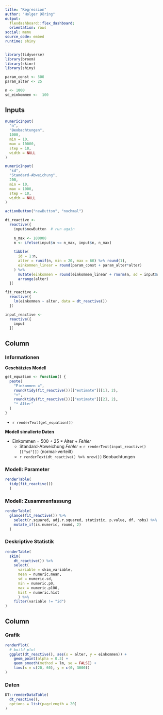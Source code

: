 ```yaml
---
title: "Regression"
author: "Holger Döring"
output: 
  flexdashboard::flex_dashboard:
  orientation: rows
social: menu
source_code: embed
runtime: shiny
---
```

  
```r
library(tidyverse)
library(broom)
library(skimr)
library(shiny)

param_const <- 500
param_alter <- 25

n <- 1000
sd_einkommen <-  100
```


Inputs {.sidebar}
-----------------------------------------------------------------------
  
```r
numericInput(
  "n",
  "Beobachtungen",
  1000,
  min = 10,
  max = 10000,
  step = 10,
  width = NULL
)

numericInput(
  "sd",
  "Standard-Abweichung",
  200,
  min = 10,
  max = 1000,
  step = 10,
  width = NULL
)

actionButton("newButton", "nochmal")
```

```r
dt_reactive <- 
  reactive({
    input$newButton  # run again
    
    n_max <- 100000
    n <- ifelse(input$n <= n_max, input$n, n_max)
    
    tibble( 
      id = 1:n,
      alter = runif(n, min = 20, max = 60) %>% round(1),
      einkommen_linear = round(param_const + param_alter*alter)
    ) %>% 
      mutate(einkommen = round(einkommen_linear + rnorm(n, sd = input$sd))) %>% 
      arrange(alter)
  })

fit_reactive <- 
  reactive({
    lm(einkommen ~ alter, data = dt_reactive())
  })

input_reactive <- 
  reactive({
    input
  })
```


Column
-----------------------------------------------------------------------


### Informationen

__Geschätztes Modell__

```r
get_equation <- function() {
  paste(
    "Einkommen =",
    round(tidy(fit_reactive())[["estimate"]][1], 2),
    "+",
    round(tidy(fit_reactive())[["estimate"]][2], 2),
    "* Alter"
  )
}
```

+ `r renderText(get_equation())`


__Modell simulierte Daten__

+ Einkommen = 500 + 25 * Alter +  _Fehler_
  + Standard-Abweichung _Fehler_ = `r renderText(input_reactive()[["sd"]])` (normal-verteilt)
  + `r renderText(dt_reactive() %>% nrow())` Beobachtungen



### Modell: Parameter

```r
renderTable(
  tidy(fit_reactive())
  )
```

### Modell: Zusammenfassung 

```r
renderTable(
  glance(fit_reactive()) %>% 
    select(r.squared, adj.r.squared, statistic, p.value, df, nobs) %>% 
    mutate_if(is.numeric, round, 2)
  )
```


### Deskriptive Statistik

```r
renderTable(
  skim(
    dt_reactive()) %>% 
    select(
      variable = skim_variable,
      mean = numeric.mean,
      sd = numeric.sd,
      min = numeric.p0,
      max = numeric.p100,
      hist = numeric.hist
      ) %>% 
    filter(variable != "id")
)
```

Column {.tabset}
-------------------------------------
### Grafik

```r
renderPlot(
  # build plot
  ggplot(dt_reactive(), aes(x = alter, y = einkommen)) +
    geom_point(alpha = 0.3) +
    geom_smooth(method = lm, se = FALSE) +
    lims(x = c(20, 60), y = c(0, 3000))
)

```

### Daten

```r
DT::renderDataTable(
  dt_reactive(),
  options = list(pageLength = 20)
)
```

